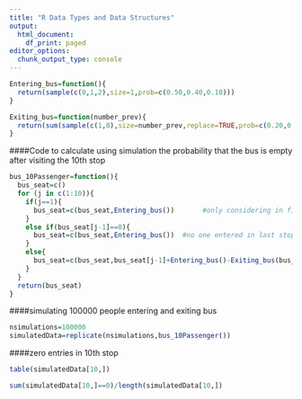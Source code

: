 ---
title: "R Data Types and Data Structures"
output:
  html_document:
    df_print: paged
editor_options:
  chunk_output_type: console
---

```{r}
Entering_bus=function(){
  return(sample(c(0,1,2),size=1,prob=c(0.50,0.40,0.10)))
}
```

```{r}
Exiting_bus=function(number_prev){
  return(sum(sample(c(1,0),size=number_prev,replace=TRUE,prob=c(0.20,0.80))))
}
```

####Code to calculate using simulation the probability that the bus is empty after visiting the 10th stop
```{r}
bus_10Passenger=function(){
  bus_seat=c()
  for (j in c(1:10)){
    if(j==1){
      bus_seat=c(bus_seat,Entering_bus())       #only considering in first stop
    }
    else if(bus_seat[j-1]==0){        
      bus_seat=c(bus_seat,Entering_bus())  #no one entered in last stop so consider entry not exit
    }
    else{                      
      bus_seat=c(bus_seat,bus_seat[j-1]+Entering_bus()-Exiting_bus(bus_seat[j-1]))
    }
  }
  return(bus_seat)
}
```

####simulating 100000 people entering and exiting bus
```{r}
nsimulations=100000
simulatedData=replicate(nsimulations,bus_10Passenger())
```

####zero entries in 10th stop
```{r}
table(simulatedData[10,])
```

```{r}
sum(simulatedData[10,]==0)/length(simulatedData[10,])
```

